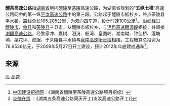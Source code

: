 '''醴茶高速公路'''指[[湖南高速公路|湖南省]]境内[[醴陵市|醴陵]]至[[茶陵县|茶陵]]高速公路，为湖南省规划的“'''五纵七横'''”高速公路网中的第一纵[[平汝高速公路|平汝高速公路]]中的第三段。公路起于醴陵市板杉乡，终点茶陵县平水镇，路线全长105.205公里，为双向四车道，设计时速100公里<ref>[http://www.zhaobiao.gov.cn/z/notice/2009/6/24/23227661.shtml 中国建设招标网]{{dead link|date=2018年4月 |bot=InternetArchiveBot |fix-attempted=yes }}：《湖南省醴陵至茶陵高速公路项目招标》</ref>。
沿线经过[[醴陵市|醴陵市]]、[[攸县|攸县]]和[[茶陵县|茶陵县]]三县市，从醴陵市板杉乡，与[[沪昆高速公路|沪昆高速]][[沪昆高速醴潭段|醴潭段]]相接，并顺接[[浏醴高速公路|浏醴高速公路]]，经黎家冲、嘉树、泗汾、船湾、皇图岭、湖南坳、钟佳桥、莲塘坳、菜花坪、虎踞，于茶陵县平水镇与[[泉南高速公路|泉南高速]][[泉南高速衡炎段|衡炎段]]相接。工程概算总投资为78.9536亿元，于2009年5月27日开工建设，预计2012年年底建成通车<ref>[http://www.yanlingzx.com/news/2009/0601Z42009.html 炎陵在线] {{webarchive|url=https://web.archive.org/web/20140417073222/http://www.yanlingzx.com/news/2009/0601Z42009.html |date=2014-04-17 }}：《湖南五条高速公路同天开工(炎汝高速公路开工)] </ref>。

==来源==
{{Reflist}}

[[Category:平汝高速|段]]
[[Category:株洲交通|高速]]